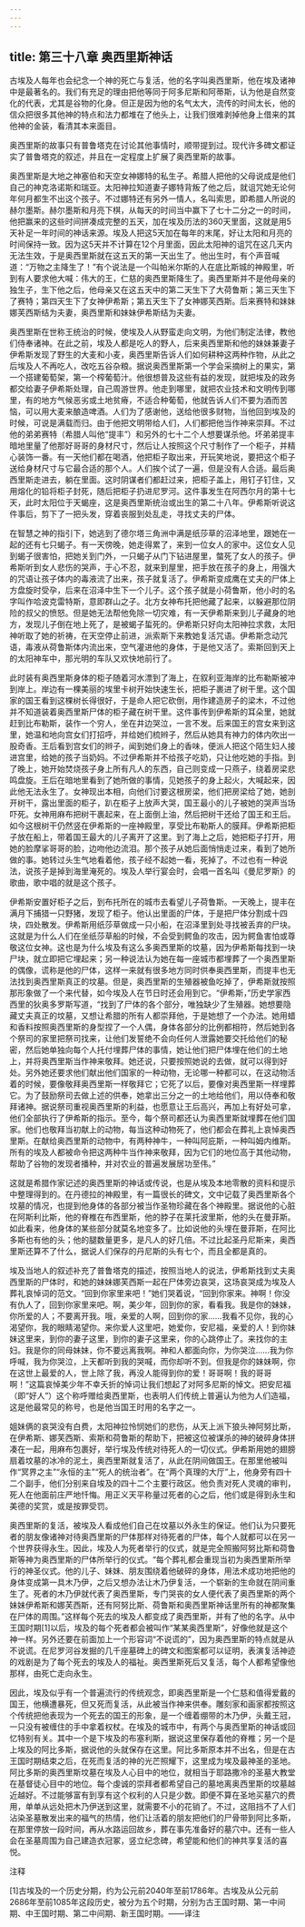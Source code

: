 ```yaml
---
---
---
```

title: 第三十八章 奥西里斯神话
---




古埃及人每年也会纪念一个神的死亡与复活，他的名字叫奥西里斯，他在埃及诸神中是最著名的。我们有充足的理由把他等同于阿多尼斯和阿蒂斯，认为他是自然变化的代表，尤其是谷物的化身。但正是因为他的名气太大，流传的时间太长，他的信众把很多其他神的特点和法力都堆在了他头上，让我们很难剥掉他身上借来的其他神的金装，看清其本来面目。

奥西里斯的故事只有普鲁塔克在讨论其他事情时，顺带提到过。现代许多碑文都证实了普鲁塔克的叙述，并且在一定程度上扩展了奥西里斯的故事。

奥西里斯是大地之神塞伯和天空女神娜特的私生子。希腊人把他的父母说成是他们自己的神克洛诺斯和瑞亚。太阳神拉知道妻子娜特背叛了他之后，就诅咒她无论何年何月都生不出这个孩子。不过娜特还有另外一情人，名叫索思，即希腊人所说的赫尔墨斯。赫尔墨斯和月亮下棋，从每天的时间当中赢下了七十二分之一的时间，他把赢来的这些时间拼凑成完整的五天，加在埃及历法的360天里面，这就是用5天补足一年时间的神话来源。埃及人把这5天加在每年的末尾，好让太阳和月亮的时间保持一致。因为这5天并不计算在12个月里面，因此太阳神的诅咒在这几天内无法生效，于是奥西里斯就在这五天的第一天出生了。他出生时，有个声音喊道：“万物之主降生了！”有个说法是一个叫帕米尔斯的人在底比斯城的神殿里，听到有人要求他大喊：伟大的王，仁慈的奥西里斯降生了。奥西里斯并不是他母亲的独生子，生下他之后，他母亲又在这五天中的第二天生下了大荷鲁斯；第三天生下了赛特；第四天生下了女神伊希斯；第五天生下了女神娜芙西斯。后来赛特和妹妹娜芙西斯结为夫妻，奥西里斯和妹妹伊希斯结为夫妻。

奥西里斯在世称王统治的时候，使埃及人从野蛮走向文明，为他们制定法律，教他们侍奉诸神。在此之前，埃及人都是吃人的野人，后来奥西里斯和他的妹妹兼妻子伊希斯发现了野生的大麦和小麦，奥西里斯告诉人们如何耕种这两种作物，从此之后埃及人不再吃人，改吃五谷杂粮。据说奥西里斯第一个学会采摘树上的果实，第一个搭建葡萄架，第一个榨葡萄汁。他很想普及这些有益的发现，就把埃及的政务都交给妻子伊希斯处理，自己周游世界。他走到哪里，就把农业技术和文明传到哪里，有的地方气候恶劣或土地贫瘠，不适合种葡萄，他就告诉人们不要为酒而苦恼，可以用大麦来酿造啤酒。人们为了感谢他，送给他很多财物，当他回到埃及的时候，可说是满载而归。由于他把文明带给人们，人们都把他当作神来崇拜。不过他的弟弟赛特（希腊人叫他“提丰”）和另外的七十二个人想要谋杀他。坏弟弟提丰暗地里量了他那好哥哥的身材尺寸，然后让人按照这个尺寸制作了一个柜子，并精心装饰一番。有一天他们都在喝酒，他把柜子取出来，开玩笑地说，要把这个柜子送给身材尺寸与它最合适的那个人。人们挨个试了一遍，但是没有人合适。最后奥西里斯走进去，躺在里面。这时阴谋者们都赶过来，把柜子盖上，用钉子钉住，又用熔化的铅将柜子封死，随后把柜子扔进尼罗河。这件事发生在阿西尔月的第十七天，此时太阳位于天蝎座，这是奥西里斯统治或出生的第二十八年。伊希斯听说这件事后，剪下了一把头发，穿着丧服到处乱走，寻找丈夫的尸体。

在智慧之神的指引下，她逃到了德尔塔三角洲中满是纸莎草的沼泽地里，跟她在一起的还有七只蝎子。有一天傍晚，她走得累了，来到一位女人的家中。这位女人见到蝎子很害怕，把她关到门外，一只蝎子从门下钻进屋里，螫死了女人的孩子。伊希斯听到女人悲伤的哭声，于心不忍，就来到屋里，把手放在孩子的身上，用强大的咒语让孩子体内的毒液流了出来，孩子就复活了。伊希斯变成鹰在丈夫的尸体上方盘旋时受孕，后来在沼泽中生下一个儿子。这个孩子就是小荷鲁斯，他小时的名字叫作哈波克雷特斯，意即群山之子。北方女神布托把他藏了起来，以躲避那位阴险的叔父的愤怒。但是她无法帮他免除一切灾难，有一天伊希斯来到儿子藏身的地方，发现儿子倒在地上死了，是被蝎子蜇死的。伊希斯只好向太阳神拉求救，太阳神听取了她的祈祷，在天空停止前进，派索斯下来教她复活咒语。伊希斯念动咒语，毒液从荷鲁斯体内流出来，空气灌进他的身体，于是他又活了。索斯回到天上的太阳神车中，那光明的车队又欢快地前行了。

此时装有奥西里斯身体的柜子随着河水漂到了海上，在叙利亚海岸的比布勒斯被冲到岸上。岸边有一棵美丽的埃里卡树开始快速生长，把柜子裹进了树干里。这个国家的国王看到这棵树长得很好，于是命人把它砍倒，用作建造房子的梁木，不过他并不知道装着奥西里斯尸体的柜子藏在树干里。这件事传到伊希斯的耳朵里，她就赶到比布勒斯，装作一个穷人，坐在井边哭泣，一言不发。后来国王的宫女来到这里，她温和地向宫女们打招呼，并给她们梳辫子，然后从她具有神力的体内吹出一股奇香。王后看到宫女们的辫子，闻到她们身上的香味，便派人把这个陌生妇人接进宫里，给她的孩子当奶妈。不过伊希斯并不给孩子吃奶，只让他吃她的手指。到了晚上，她开始焚烧孩子身上所有凡人的东西，自己则变成一只燕子，绕着房梁悲鸣盘旋。王后在暗地里看到了她所做的事情，见她孩子的身上起火，大喊起来，因此他无法永生了。女神现出本相，向他们讨要这根房梁，他们把房梁给了她，她剖开树干，露出里面的柜子，趴在柜子上放声大哭，国王最小的儿子被她的哭声当场吓死。女神用麻布把树干裹起来，在上面倒上油，然后把树干还给了国王和王后。如今这根树干仍然竖在伊希斯的一座神殿里，享受比布勒斯人的膜拜。伊希斯把柜子放在船上，带着国王最大的儿子离开了这里。到了海上之后，她把柜子打开，用她的脸摩挲哥哥的脸，边吻他边流泪。那个孩子从她后面悄悄走过来，看到了她所做的事。她转过头生气地看着他，孩子经不起她一看，死掉了。不过也有一种说法，说孩子是掉到海里淹死的。埃及人举行宴会时，会唱一首名叫《曼尼罗斯》的歌曲，歌中唱的就是这个孩子。

伊希斯安置好柜子之后，到布托所在的城市去看望儿子荷鲁斯。一天晚上，提丰在满月下捕猎一只野猪，发现了柜子。他认出里面的尸体，于是把尸体分割成十四块，四处散发。伊希斯用纸莎草做成一只小船，在沼泽里到处寻找被丢弃的尸块。这就是为什么人们在坐纸莎草船的时候，不会受到鳄鱼的攻击，因为鳄鱼害怕或尊敬这位女神。这也是为什么埃及有这么多奥西里斯的坟墓，因为伊希斯每找到一块尸块，就立即把它埋起来；另一种说法认为她在每一座城市都埋葬了一个奥西里斯的偶像，谎称是他的尸体，这样一来就有很多地方同时供奉奥西里斯，而提丰也无法找到奥西里斯真正的坟墓。但是，奥西里斯的生殖器被鱼吃掉了，伊希斯就按照那形象做了一个来代替，如今埃及人在节日时还会用到它。“伊希斯，”历史学家西西里的狄奥多罗斯写道，“找到了尸体的各个部分，唯独缺少了生殖器。她想要隐藏丈夫真正的坟墓，又想让希腊的所有人都崇拜他，于是她想了一个办法。她用蜡和香料按照奥西里斯的身型捏了一个人偶，身体各部分的比例都相符，然后她到各个祭司的家里把祭司找来，让他们发誓绝不会向任何人泄露她要交托给他们的秘密，然后她单独向每个人托付埋葬尸体的事情，她让他们把尸体埋在他们的土地上，并将奥西里斯当作神来敬拜。她还说，只要按照她说的去做，就可以得到好处。另外她还要求他们献出他们国家的一种动物，无论哪一种都可以，在这动物活着的时候，要像敬拜奥西里斯一样敬拜它；它死了以后，要像对奥西里斯一样埋葬它。为了鼓励祭司去做上述的供奉，她拿出三分之一的土地给他们，用以侍奉和敬拜诸神。据说祭司重视奥西里斯的利益，也愿意让王后高兴，再加上有好处可拿，他们全部执行了伊希斯的指示。至今，每个祭司都还认为奥西里斯就埋葬在他们国家。他们也敬拜当初献上的动物，每当这种动物死了，他们都会在葬礼上哀悼奥西里斯。在献给奥西里斯的动物中，有两种神牛，一种叫阿庇斯，一种叫姆内维斯。所有的埃及人都被命令把这两种牛当作神来敬拜，因为它们的地位高于其他动物，帮助了谷物的发现者播种，并对农业的普遍发展居功至伟。”

这就是希腊作家记述的奥西里斯的神话或传说，也是从埃及本地零散的资料和提示中整理得到的。在丹德拉的神殿里，有一篇很长的碑文，文中记载了奥西里斯各个坟墓的情况，也提到他身体的各部分被当作圣物珍藏在各个神殿里。据说他的心脏在阿斯利比斯，他的脊椎在布西里斯，他的脖子在莱托波里斯，他的头在曼菲斯。如此看来，他身体的某些部分就莫名地变多了。比如说他的头埋在曼菲斯，在阿比多斯也有他的头；他的腿数量更多，是凡人的好几倍。不过比起圣丹尼斯来，奥西里斯还算不了什么，据说人们保存的丹尼斯的头有七个，而且全都是真的。

埃及当地人的叙述补充了普鲁塔克的描述，按照当地人的说法，伊希斯找到丈夫奥西里斯的尸体时，和她的妹妹娜芙西斯一起在尸体旁边哀哭，这场哀哭成为埃及人葬礼哀悼词的范文。“回到你家里来吧！”她们哭着说，“回到你家来。神啊！你没有仇人了，回到你家里来吧。啊，美少年，回到你的家，看看我。我是你的妹妹，你所爱的人；不要离开我。哦，亲爱的人啊，回到你的家……我看不见你，我的心渴望你，我的眼睛渴望你。来你爱人这里吧，她爱你，安尼福，亲爱的人！到你妹妹这里来，到你的妻子这里，到你的妻子这里来，你的心跳停止了。来找你的主妇。我是你的同母妹妹，你不要远离我啊。神和人都面向你，为你哭泣……我为你呼喊，我为你哭泣，上天都听到我的哭喊，而你却听不到。但我是你的妹妹啊，你在这世上最爱的人，世上除了我，再没人能得到你的爱！哥哥啊！我的哥哥啊！”这篇哀悼美少年不幸夭折的悼词让我们想起了对阿多尼斯的悼文。把安尼福（即“好人”）这个称呼赠给奥西里斯，也表明人们传统上普遍认为他为人们造福，这是他最常见的称号，也是他当国王时用的名字之一。

姐妹俩的哀哭没有白费，太阳神拉怜悯她们的悲伤，从天上派下狼头神阿努比斯，在伊希斯、娜芙西斯、索斯和荷鲁斯的帮助下，把被这位被谋杀的神的破碎身体拼凑在一起，用麻布包裹好，举行埃及传统对待死人的一切仪式。伊希斯用她的翅膀扇着坟墓的冰冷的泥土，奥西里斯就复活了，从此在阴间做国王。在那里他被叫作“冥界之主”“永恒的主”“死人的统治者”。在“两个真理的大厅”上，他身旁有四十二个副手，他们分别来自埃及的四十二个主要行政区。他负责对死人灵魂的审判，死人在他面前庄严地忏悔。用正义天平称量过死者的心之后，他们或是得到永生和美德的奖赏，或是按罪受罚。

奥西里斯的复活，被埃及人看成他们自己在坟墓以外永生的保证。他们认为只要死者的朋友像诸神对待奥西里斯的尸体那样对待死者的尸体，每个人就都可以在另一个世界获得永生。因此，埃及人为死者举行的仪式，就是完全照搬阿努比斯和荷鲁斯等神为奥西里斯的尸体所举行的仪式。“每个葬礼都会重现当初为奥西里斯所举行的神圣仪式。他的儿子、妹妹、朋友围绕着他破碎的身体，用法术成功地把他的身体变成第一具木乃伊，之后又想办法让木乃伊复活，一个崭新的生命就在阴间重生了。死者的木乃伊就代表了奥西里斯，专门哭丧的女人便代表了奥西里斯的两个妹妹伊希斯和娜芙西斯，还有阿努比斯、荷鲁斯和奥西里斯神话里所有的神都聚集在尸体的周围。”这样每个死去的埃及人都变成了奥西里斯，并有了他的名字。从中王国时期[1]以后，埃及的每个死者都会被叫作“某某奥西里斯”，好像他就是这个神一样。另外还要在前面加上一个形容词“不说谎的”，因为奥西里斯的特点就是从不说谎。在尼罗河谷发掘的几千座墓碑上的碑文和图案都可以证明，表演复活神迹的戏剧是为了每个死去的埃及人的福祉。奥西里斯死后又复活，每个人都希望像他那样，由死亡走向永生。

因此，埃及似乎有一个普遍流行的传统观念，即奥西里斯是一个仁慈和值得爱戴的国王，他横遭暴死，但又死而复活，从此被当作神来供奉。雕刻家和画家都按照这个传统把他表现为一个死去的国王的形象，是一个缠着绷带的木乃伊，头戴王冠，一只没有被缠住的手中拿着权杖。在埃及的城市中，有两个与奥西里斯的神话或回忆特别有关。其中一个是下埃及的布塞利斯，据说这里保存着他的脊椎；另一个是上埃及的阿比多斯，据说他的头就保存在这里。阿比多斯原本并不出名，但是在古王国时期结束之后，在死而复活的神的光芒照耀下，这里成为埃及最神圣的圣地。阿比多斯的奥西里斯坟墓在埃及人心目中的地位，就相当于耶路撒冷的圣墓大教堂在基督徒心目中的地位。每个虔诚的崇拜者都希望自己的墓地离奥西里斯的坟墓越近越好。不过能够富有到享有这个权利的人只是少数。即便不算在圣地买墓穴的费用，单单从远处把木乃伊送到这里，就需要不小的花销了。不过，这阻挡不了人们沾染圣墓散发出来的福气的热情，他们让活着的朋友把他们的尸骨带到阿比多斯，在那里停放一段时间，再从水路运回故乡，葬在事先准备好的墓穴中。还有一些人会在圣墓周围为自己建造衣冠冢，竖立纪念碑，希望能和他们的神共享复活的喜悦。

注释

[1]古埃及的一个历史分期，约为公元前2040年至前1786年。古埃及从公元前2686年至前1085年这段历史，被分为五个时期，分别为古王国时期、第一中间期、中王国时期、第二中间期、新王国时期。——译注